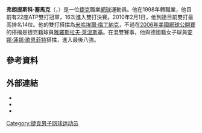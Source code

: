 {{expand|time=2011-02-06}}
{{noteTA
|G1=tennis
}}
{{Infobox 网球
|姓名=František Čermák
|照片=Cermak RG13 (8) (9374308711).jpg
|国籍={{CZE}}
|生年=1976年
|生日=11月14日
|出生地=[[奧地利|奧地利]]，[[維也納|維也納]]
|居住地=奧地利，維也納
|身高=193
|体重=80
|持拍手=右手
|反拍=雙手
|转职业年=1998年
|球拍=
|球衣=
|球鞋=
|单打最高排名=201（2003年10月27日）
|双打最高排名=14（2010年2月1日）
|现单打排名=
|现双打排名=
|单打冠军头衔=0
|双打冠军头衔=22
|职业战绩=
|奖金=1,375,892[[美元|美元]]
|澳網雙打最好成績=第三輪（2004、2007、2008）
|法網雙打最好成績=第三輪（2002–2005）
|溫網雙打最好成績=第三輪（2005、2008）
|美網雙打最好成績=第三輪（2003）
|大满贯个数=
|奥运会最好成绩=
}}

'''弗朗提斯科·塞馬克'''（{{lang-cs|'''František Čermák'''}}，{{bd|1976年|11月14日}}）是一位[[捷克|捷克]]職業[[網球|網球]]運動員。他在1998年轉職業，他目前有22座ATP雙打冠軍，16次進入雙打決賽。2010年2月1日，他到達目前雙打最高排名14位。他的雙打搭擋為[[米哈埃爾·梅丁納克|米哈埃爾·梅丁納克]]，不過在[[2006年美國網球公開賽|2006年美國網球公開賽]]的搭擋是捷克籍球員[[雅羅斯拉夫·萊溫斯基|雅羅斯拉夫·萊溫斯基]]。在混雙賽事，他與德國籍女子球員[[安娜·蓮娜·歌恩菲特|安娜·蓮娜·歌恩菲特]]搭擋，進入最後八強。

== 參考資料 ==
{{reflist|2}}

== 外部連結 ==
* {{ATP|id=C445}}
* {{ITF Profile|id=10012908}}
* {{DavisCupplayerlink|id=10012908}}

{{網球運動員小作品}}

{{Authority control}}
{{DEFAULTSORT:Cermak, Frantisek}}
[[Category:捷克男子网球运动员|Category:捷克男子网球运动员]]